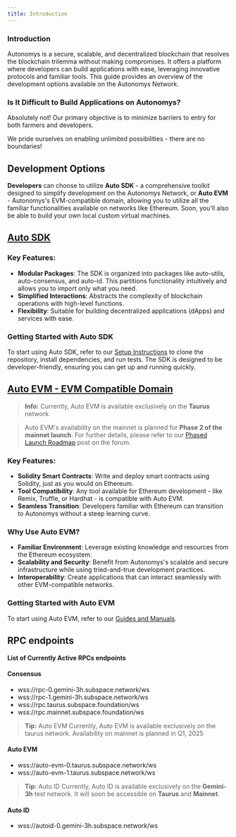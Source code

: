 ```yaml
---
title: Introduction
---
```



### Introduction
Autonomys is a secure, scalable, and decentralized blockchain that resolves the blockchain trilemma without making compromises. It offers a platform where developers can build applications with ease, leveraging innovative protocols and familiar tools. This guide provides an overview of the development options available on the Autonomys Network.

### Is It Difficult to Build Applications on Autonomys?

Absolutely not! Our primary objective is to minimize barriers to entry for both farmers and developers.

We pride ourselves on enabling unlimited possibilities - there are no boundaries!

## Development Options

**Developers** can choose to utilize **Auto SDK** - a comprehensive toolkit designed to simplify development on the Autonomys Network, or **Auto EVM** - Autonomys's EVM-compatible domain, allowing you to utilize all the familiar functionalities available on networks like Ethereum. Soon, you'll also be able to build your own local custom virtual machines.

## [Auto SDK](/sdk)

### Key Features:
- **Modular Packages**: The SDK is organized into packages like auto-utils, auto-consensus, and auto-id. This partitions functionality intuitively and allows you to import only what you need.
- **Simplified Interactions**: Abstracts the complexity of blockchain operations with high-level functions.
- **Flexibility**: Suitable for building decentralized applications (dApps) and services with ease.

### Getting Started with Auto SDK
To start using Auto SDK, refer to our [Setup Instructions](/sdk) to clone the repository, install dependencies, and run tests. The SDK is designed to be developer-friendly, ensuring you can get up and running quickly.

## [Auto EVM - EVM Compatible Domain](/evm/introduction)

> **Info:**
>Currently, Auto EVM is available exclusively on the **Taurus** network.

>Auto EVM's availability on the mainnet is planned for **Phase 2 of the mainnet launch**. For further details, please refer to our [Phased Launch Roadmap](https://forum.autonomys.xyz/t/phased-launch-roadmap/4414) post on the forum.


### Key Features:
- **Solidity Smart Contracts**: Write and deploy smart contracts using Solidity, just as you would on Ethereum.
- **Tool Compatibility**: Any tool available for Ethereum development - like Remix, Truffle, or Hardhat - is compatible with Auto EVM.
- **Seamless Transition**: Developers familiar with Ethereum can transition to Autonomys without a steep learning curve.

### Why Use Auto EVM?
- **Familiar Environment**: Leverage existing knowledge and resources from the Ethereum ecosystem.
- **Scalability and Security**: Benefit from Autonomys's scalable and secure infrastructure while using tried-and-true development practices.
- **Interoperability**: Create applications that can interact seamlessly with other EVM-compatible networks.

### Getting Started with Auto EVM
To start using Auto EVM, refer to our [Guides and Manuals](/evm/introduction).


## RPC endpoints

**List of Currently Active RPCs endpoints**

#### Consensus
- wss://rpc-0.gemini-3h.subspace.network/ws
- wss://rpc-1.gemini-3h.subspace.network/ws
- wss://rpc.taurus.subspace.foundation/ws
- wss://rpc.mainnet.subspace.foundation/ws

>**Tip:** Auto EVM
>Currently, Auto EVM is available exclusively on the taurus network. Availability on mainnet is planned in Q1, 2025

#### Auto EVM
- wss://auto-evm-0.taurus.subspace.network/ws
- wss://auto-evm-1.taurus.subspace.network/ws

>**Tip:** Auto ID
> Currently, Auto ID is available exclusively on the **Gemini-3h** test network. It will soon be accessible on **Taurus** and **Mainnet**.


#### Auto ID
- wss://autoid-0.gemini-3h.subspace.network/ws